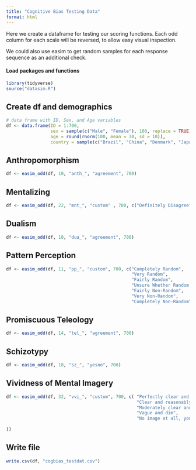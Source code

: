 ```yaml
---
title: "Cognitive Bias Testing Data"
format: html
---
```


Here we create a dataframe for testing our scoring functions. Each odd column for each scale will be reversed, to allow easy visual inspection.

We could also use easim to get random samples for each response sequence as an additional check.


#### Load packages and functions


```r
library(tidyverse)
source("datasim.R")
```

## Create df and demographics

```r
# data frame with ID, Sex, and Age variables
df <- data.frame(ID = 1:700,
                 sex = sample(c("Male", "Female"), 100, replace = TRUE),
                 age = round(rnorm(100, mean = 30, sd = 10)), 
                 country = sample(c("Brazil", "China", "Denmark", "Japan", "UK", "USA"), 100, replace = TRUE))
```

## Anthropomorphism

```r
df <- easim_odd(df, 10, "anth_", "agreement", 700)

```

## Mentalizing

```r

df <- easim_odd(df, 22, "mnt_", "custom" , 700, c("Definitely Disagree", "Slightly Disagree", "Slightly  Agree", "Definitely  Agree"))

```

## Dualism

```r

df <- easim_odd(df, 10, "dua_", "agreement", 700)

```

## Pattern Perception

```r

df <- easim_odd(df, 11, "pp_", "custom", 700, c("Completely Random", 
                                                "Very Random", 
                                                "Fairly Random", 
                                                "Unsure Whether Random Or Non-Random", 
                                                "Fairly Non-Random", 
                                                "Very Non-Random", 
                                                "Completely Non-Random"))

```

## Promiscuous Teleology

```r

df <- easim_odd(df, 14, "tel_", "agreement", 700)

```

## Schizotypy


```r

df <- easim_odd(df, 18, "sz_", "yesno", 700)

```

## Vividness of Mental Imagery

```r

df <- easim_odd(df, 32, "vvi_", "custom", 700, c( "Perfectly clear and as vivid as normal vision", 
                                                  "Clear and reasonably vivid", 
                                                  "Moderately clear and vivid", 
                                                  "Vague and dim", 
                                                  "No image at all, you only 'know' that you are thinking of an object"
  
))
```

##  Write file

```r

write.csv(df, "cogbias_testdat.csv")

```




